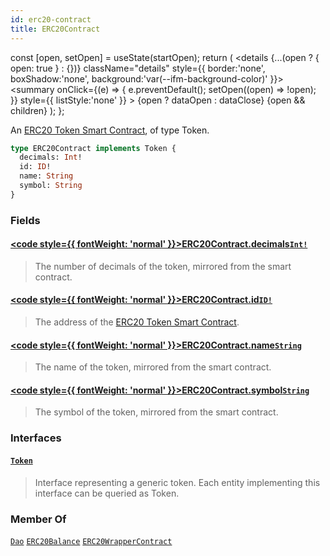 ```yaml
---
id: erc20-contract
title: ERC20Contract
---
```









  const [open, setOpen] = useState(startOpen);
  return (
    <details {...(open ? { open: true } : {})} className="details" style={{ border:'none', boxShadow:'none', background:'var(--ifm-background-color)' }}>
      <summary
        onClick={(e) => {
          e.preventDefault();
          setOpen((open) => !open);
        }}
        style={{ listStyle:'none' }}
      >
      {open ? dataOpen : dataClose}
      </summary>
      {open && children}
    </details>
  );
};








An [ERC20 Token Smart Contract](https://eips.ethereum.org/EIPS/eip-20), of type Token.


```graphql
type ERC20Contract implements Token {
  decimals: Int!
  id: ID!
  name: String
  symbol: String
}
```




### Fields

#### [<code style={{ fontWeight: 'normal' }}>ERC20Contract.<b>decimals</b></code>](#)<Bullet />[`Int!`](/docs/next/subgraph/reference-guide/scalars/int) <Badge class="badge badge--secondary" text="non-null"/> <Badge class="badge badge--secondary" text="scalar"/> 
> 
> 
>  The number of decimals of the token, mirrored from the smart contract. 
> 

#### [<code style={{ fontWeight: 'normal' }}>ERC20Contract.<b>id</b></code>](#)<Bullet />[`ID!`](/docs/next/subgraph/reference-guide/scalars/id) <Badge class="badge badge--secondary" text="non-null"/> <Badge class="badge badge--secondary" text="scalar"/> 
> 
> 
>  The address of the [ERC20 Token Smart Contract](https://eips.ethereum.org/EIPS/eip-20). 
> 

#### [<code style={{ fontWeight: 'normal' }}>ERC20Contract.<b>name</b></code>](#)<Bullet />[`String`](/docs/next/subgraph/reference-guide/scalars/string) <Badge class="badge badge--secondary" text="scalar"/> 
> 
> 
>  The name of the token, mirrored from the smart contract. 
> 

#### [<code style={{ fontWeight: 'normal' }}>ERC20Contract.<b>symbol</b></code>](#)<Bullet />[`String`](/docs/next/subgraph/reference-guide/scalars/string) <Badge class="badge badge--secondary" text="scalar"/> 
> 
> 
>  The symbol of the token, mirrored from the smart contract. 
> 

### Interfaces

#### [`Token`](/docs/next/subgraph/reference-guide/interfaces/token) <Badge class="badge badge--secondary" text="interface"/> 
> 
> 
> Interface representing a generic token. Each entity implementing this interface can be queried as Token.
> 





### Member Of

[`Dao`](/docs/next/subgraph/reference-guide/objects/dao)  <Badge class="badge badge--secondary" text="object"/><Bullet />[`ERC20Balance`](/docs/next/subgraph/reference-guide/objects/erc20-balance)  <Badge class="badge badge--secondary" text="object"/><Bullet />[`ERC20WrapperContract`](/docs/next/subgraph/reference-guide/objects/erc20-wrapper-contract)  <Badge class="badge badge--secondary" text="object"/>

